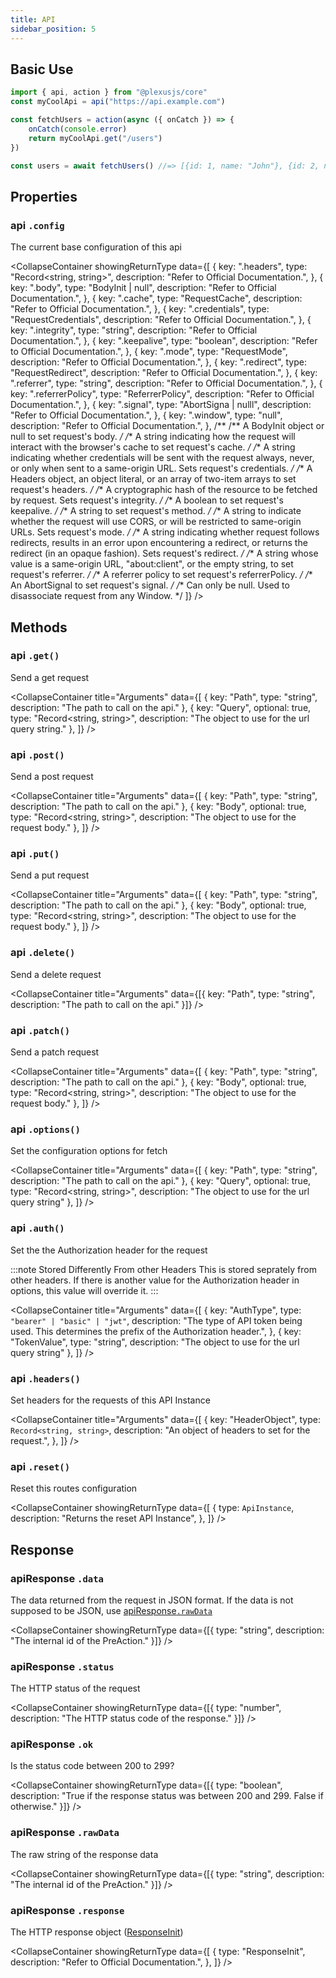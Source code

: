 ```yaml
---
title: API
sidebar_position: 5
---
```



## Basic Use

```ts
import { api, action } from "@plexusjs/core"
const myCoolApi = api("https://api.example.com")

const fetchUsers = action(async ({ onCatch }) => {
	onCatch(console.error)
	return myCoolApi.get("/users")
})

const users = await fetchUsers() //=> [{id: 1, name: "John"}, {id: 2, name: "Jane"}] or something
```

## Properties

### api `.config`

The current base configuration of this api

<CollapseContainer
	showingReturnType
	data={[
		{
			key: ".headers",
			type: "Record<string, string>",
			description: "Refer to Official Documentation.",
		},
		{
			key: ".body",
			type: "BodyInit | null",
			description: "Refer to Official Documentation.",
		},
		{
			key: ".cache",
			type: "RequestCache",
			description: "Refer to Official Documentation.",
		},
		{
			key: ".credentials",
			type: "RequestCredentials",
			description: "Refer to Official Documentation.",
		},
		{
			key: ".integrity",
			type: "string",
			description: "Refer to Official Documentation.",
		},
		{
			key: ".keepalive",
			type: "boolean",
			description: "Refer to Official Documentation.",
		},
		{
			key: ".mode",
			type: "RequestMode",
			description: "Refer to Official Documentation.",
		},
		{
			key: ".redirect",
			type: "RequestRedirect",
			description: "Refer to Official Documentation.",
		},
		{
			key: ".referrer",
			type: "string",
			description: "Refer to Official Documentation.",
		},
		{
			key: ".referrerPolicy",
			type: "ReferrerPolicy",
			description: "Refer to Official Documentation.",
		},
		{
			key: ".signal",
			type: "AbortSigna | nulll",
			description: "Refer to Official Documentation.",
		},
		{
			key: ".window",
			type: "null",
			description: "Refer to Official Documentation.",
		},
		/**
		/** A BodyInit object or null to set request's body. */
		/** A string indicating how the request will interact with the browser's cache to set request's cache. */
		/** A string indicating whether credentials will be sent with the request always, never, or only when sent to a same-origin URL. Sets request's credentials. */
		/** A Headers object, an object literal, or an array of two-item arrays to set request's headers. */
		/** A cryptographic hash of the resource to be fetched by request. Sets request's integrity. */
		/** A boolean to set request's keepalive. */
		/** A string to set request's method. */
		/** A string to indicate whether the request will use CORS, or will be restricted to same-origin URLs. Sets request's mode. */
		/** A string indicating whether request follows redirects, results in an error upon encountering a redirect, or returns the redirect (in an opaque fashion). Sets request's redirect. */
		/** A string whose value is a same-origin URL, "about:client", or the empty string, to set request's referrer. */
		/** A referrer policy to set request's referrerPolicy. */
		/** An AbortSignal to set request's signal. */
		/** Can only be null. Used to disassociate request from any Window. */
	]}
/>

## Methods

### api `.get()`

Send a get request

<CollapseContainer
	title="Arguments"
	data={[
		{ key: "Path", type: "string", description: "The path to call on the api." },
		{ key: "Query", optional: true, type: "Record<string, string>", description: "The object to use for the url query string." },
	]}
/>

### api `.post()`

Send a post request

<CollapseContainer
	title="Arguments"
	data={[
		{ key: "Path", type: "string", description: "The path to call on the api." },
		{ key: "Body", optional: true, type: "Record<string, string>", description: "The object to use for the request body." },
	]}
/>

### api `.put()`

Send a put request

<CollapseContainer
	title="Arguments"
	data={[
		{ key: "Path", type: "string", description: "The path to call on the api." },
		{ key: "Body", optional: true, type: "Record<string, string>", description: "The object to use for the request body." },
	]}
/>

### api `.delete()`

Send a delete request

<CollapseContainer title="Arguments" data={[{ key: "Path", type: "string", description: "The path to call on the api." }]} />

### api `.patch()`

Send a patch request

<CollapseContainer
	title="Arguments"
	data={[
		{ key: "Path", type: "string", description: "The path to call on the api." },
		{ key: "Body", optional: true, type: "Record<string, string>", description: "The object to use for the request body." },
	]}
/>

### api `.options()`

Set the configuration options for fetch

<CollapseContainer
	title="Arguments"
	data={[
		{ key: "Path", type: "string", description: "The path to call on the api." },
		{ key: "Query", optional: true, type: "Record<string, string>", description: "The object to use for the url query string" },
	]}
/>

### api `.auth()`

Set the the Authorization header for the request

:::note Stored Differently From other Headers
This is stored seprately from other headers. If there is another value for the Authorization header in options, this value will override it.
:::

<CollapseContainer
	title="Arguments"
	data={[
		{
			key: "AuthType",
			type: `"bearer" | "basic" | "jwt"`,
			description: "The type of API token being used. This determines the prefix of the Authorization header.",
		},
		{ key: "TokenValue", type: "string", description: "The object to use for the url query string" },
	]}
/>

### api `.headers()`

Set headers for the requests of this API Instance

<CollapseContainer
	title="Arguments"
	data={[
		{
			key: "HeaderObject",
			type: `Record<string, string>`,
			description: "An object of headers to set for the request.",
		},
	]}
/>

### api `.reset()`

Reset this routes configuration

<CollapseContainer
	showingReturnType
	data={[
		{
			type: `ApiInstance`,
			description: "Returns the reset API Instance",
		},
	]}
/>

## Response

### apiResponse `.data`

The data returned from the request in JSON format. If the data is not supposed to be JSON, use [apiResponse`.rawData`](#apiresponse-rawdata)

<CollapseContainer showingReturnType data={[{ type: "string", description: "The internal id of the PreAction." }]} />

### apiResponse `.status`

The HTTP status of the request

<CollapseContainer showingReturnType data={[{ type: "number", description: "The HTTP status code of the response." }]} />

### apiResponse `.ok`

Is the status code between 200 to 299?

<CollapseContainer
	showingReturnType
	data={[{ type: "boolean", description: "True if the response status was between 200 and 299. False if otherwise." }]}
/>

### apiResponse `.rawData`

The raw string of the response data

<CollapseContainer showingReturnType data={[{ type: "string", description: "The internal id of the PreAction." }]} />

### apiResponse `.response`

The HTTP response object ([ResponseInit](https://developer.mozilla.org/en-US/docs/Web/API/Response/Response))

<CollapseContainer
	showingReturnType
	data={[
		{
			type: "ResponseInit",
			description: "Refer to Official Documentation.",
		},
	]}
/>
